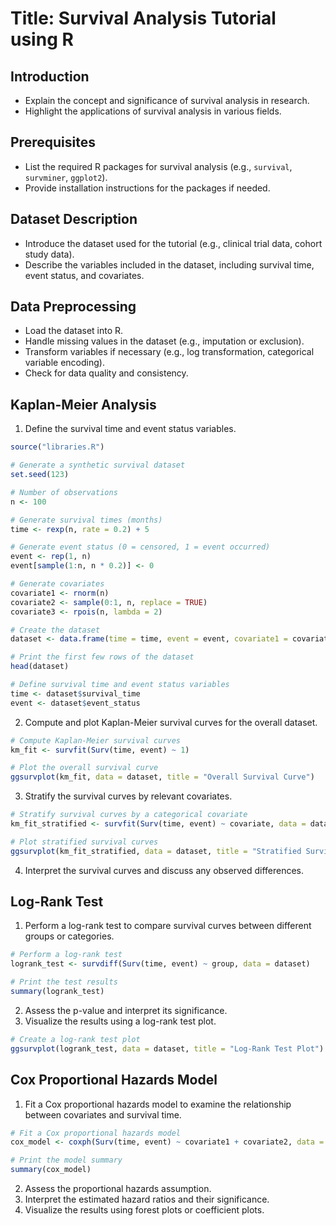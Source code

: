 # Title: Survival Analysis Tutorial using R

## Introduction
- Explain the concept and significance of survival analysis in research.
- Highlight the applications of survival analysis in various fields.

## Prerequisites
- List the required R packages for survival analysis (e.g., `survival`, `survminer`, `ggplot2`).
- Provide installation instructions for the packages if needed.

## Dataset Description
- Introduce the dataset used for the tutorial (e.g., clinical trial data, cohort study data).
- Describe the variables included in the dataset, including survival time, event status, and covariates.

## Data Preprocessing
- Load the dataset into R.
- Handle missing values in the dataset (e.g., imputation or exclusion).
- Transform variables if necessary (e.g., log transformation, categorical variable encoding).
- Check for data quality and consistency.

## Kaplan-Meier Analysis
1. Define the survival time and event status variables.




```r
source("libraries.R")

# Generate a synthetic survival dataset
set.seed(123)

# Number of observations
n <- 100

# Generate survival times (months)
time <- rexp(n, rate = 0.2) + 5

# Generate event status (0 = censored, 1 = event occurred)
event <- rep(1, n)
event[sample(1:n, n * 0.2)] <- 0

# Generate covariates
covariate1 <- rnorm(n)
covariate2 <- sample(0:1, n, replace = TRUE)
covariate3 <- rpois(n, lambda = 2)

# Create the dataset
dataset <- data.frame(time = time, event = event, covariate1 = covariate1, covariate2 = covariate2, covariate3 = covariate3)

# Print the first few rows of the dataset
head(dataset)

```


```r

# Define survival time and event status variables
time <- dataset$survival_time
event <- dataset$event_status

```

2. Compute and plot Kaplan-Meier survival curves for the overall dataset.

```r

# Compute Kaplan-Meier survival curves
km_fit <- survfit(Surv(time, event) ~ 1)

# Plot the overall survival curve
ggsurvplot(km_fit, data = dataset, title = "Overall Survival Curve")

```

3. Stratify the survival curves by relevant covariates.

```r
# Stratify survival curves by a categorical covariate
km_fit_stratified <- survfit(Surv(time, event) ~ covariate, data = dataset)

# Plot stratified survival curves
ggsurvplot(km_fit_stratified, data = dataset, title = "Stratified Survival Curves")

```

4. Interpret the survival curves and discuss any observed differences.


## Log-Rank Test

1. Perform a log-rank test to compare survival curves between different groups or categories.

```r

# Perform a log-rank test
logrank_test <- survdiff(Surv(time, event) ~ group, data = dataset)

# Print the test results
summary(logrank_test)


```

2. Assess the p-value and interpret its significance.
3. Visualize the results using a log-rank test plot.


```r

# Create a log-rank test plot
ggsurvplot(logrank_test, data = dataset, title = "Log-Rank Test Plot")

```

## Cox Proportional Hazards Model

1. Fit a Cox proportional hazards model to examine the relationship between covariates and survival time.

```r

# Fit a Cox proportional hazards model
cox_model <- coxph(Surv(time, event) ~ covariate1 + covariate2, data = dataset)

# Print the model summary
summary(cox_model)

```

2. Assess the proportional hazards assumption.
3. Interpret the estimated hazard ratios and their significance.
4. Visualize the results using forest plots or coefficient plots.

